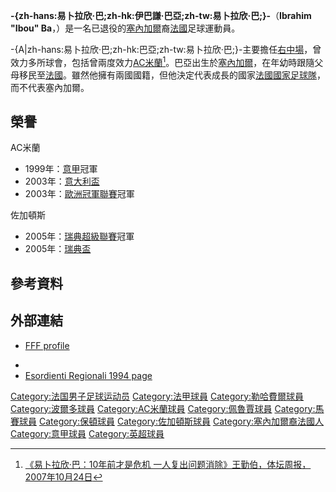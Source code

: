 {{redirect|巴亞}}
{{noteta
|G1=uefa
|G2=意甲
|T=zh-hans:易卜拉欣·巴;zh-hk:伊巴謙·巴亞;zh-tw:易卜拉欣·巴;
}}
{{Infobox Football biography 
| image  = KL 2015 Final (14).jpg
| playername= -{zh-hans:易卜拉欣·巴;zh-hk:巴亞;zh-tw:易卜拉欣·巴;}-<br>''Ibrahim Ba''
| fullname = Ibrahim Ba
| height = {{Height|m=1.78}}
| dateofbirth = {{birth date and age|1973|11|12}}
| cityofbirth = [[達喀爾|達喀爾]]
| countryofbirth = [[塞內加爾|塞內加爾]]
| currentclub = 已退役
| clubnumber = 
| position = [[右中場|右中場]]
| youthyears = 
| youthclubs = 
| years = 1991-1996<br>1996-1997<br>1997-2003<br>1999-2000<br>2001<br>2003-2004<br>2004-2005<br>2005-2006<br>2007-2008
| clubs = [[勒哈費爾足球俱樂部|勒哈費爾]]<br>[[波爾多足球俱樂部|波爾多]]<br>[[AC米蘭|AC米蘭]]<br> → [[佩魯賈足球會|佩魯賈]]（外借）<br> → [[馬賽足球俱樂部|馬賽]]（外借）<br>[[保頓足球會|保頓]]<br>{{tsl|en|Çaykur Rizespor||里泽体育}}<br>[[佐加顿斯IF|佐加顿斯]]<br>[[AC米蘭|AC米蘭]]<br>'''總計'''
| caps(goals) = 128 {{0}}(8)<br>{{0}}35 {{0}}(6)<br>{{0}}56 {{0}}(1)<br>{{0}}16 {{0}}(1)<br>{{0}}{{0}}9 {{0}}(0)<br>{{0}}{{0}}9 {{0}}(0)<br>{{0}}{{0}}2 {{0}}(0)<br>{{0}}14 {{0}}(1)<br>{{0}}{{0}}0 {{0}}(0)<br>'''269 (17)'''
| nationalyears = 1997-1998
| nationalteam = [[法國國家足球隊|法國]]
| nationalcaps(goals) = {{0}}{{0}}8 (2)
| pcupdate = 
| ntupdate = 
}}
'''-{zh-hans:易卜拉欣·巴;zh-hk:伊巴謙·巴亞;zh-tw:易卜拉欣·巴;}-'''（'''Ibrahim "Ibou" Ba'''，{{bd|1973年|11月12日|catidx=Ba, Ibrahim}}）是一名已退役的[[塞內加爾|塞內加爾]]裔[[法國|法國]]足球運動員。

-{A|zh-hans:易卜拉欣·巴;zh-hk:巴亞;zh-tw:易卜拉欣·巴;}-主要擔任[[中場|右中場]]，曾效力多所球會，包括曾兩度效力[[AC米蘭|AC米蘭]]<ref>[http://sports.tom.com/2007-10-24/03OI/01414937.html 《易卜拉欣·巴：10年前才是危机 一人复出问题消除》王勤伯，体坛周报，2007年10月24日]{{dead link|date=2018年3月 |bot=InternetArchiveBot |fix-attempted=yes }}</ref>。巴亞出生於[[塞內加爾|塞內加爾]]，在年幼時跟隨父母移民至[[法國|法國]]。雖然他擁有兩國國籍，但他決定代表成長的國家[[法國國家足球隊|法國國家足球隊]]，而不代表塞內加爾。

==榮譽==
;AC米蘭
*1999年：[[意甲|意甲]]冠軍
*2003年：[[意大利盃|意大利盃]]
*2003年：[[歐洲冠軍聯賽|歐洲冠軍聯賽]]冠軍

;佐加頓斯
*2005年：[[瑞典超級聯賽|瑞典超級聯賽]]冠軍
*2005年：[[瑞典盃|瑞典盃]]

==參考資料==
<div class="references-small">
<references />
</div>

==外部連結==
*{{fr icon}} [http://www.fff.fr/servfff/historique/historique.php?id=BA%20Ibrahim FFF profile]
*{{soccerbase|14087|-{zh-hans:易卜拉欣·巴;zh-hk:巴亞;zh-tw:易卜拉欣·巴;}-}}
*[http://www.acmilan.com/InfoPage.aspx?id=30558 Esordienti Regionali 1994 page] {{Wayback|url=http://www.acmilan.com/InfoPage.aspx?id=30558 |date=20090925070750 }}

{{DEFAULTSORT:Ba, Ibrahim}}
[[Category:法国男子足球运动员|Category:法国男子足球运动员]]
[[Category:法甲球員|Category:法甲球員]]
[[Category:勒哈費爾球員|Category:勒哈費爾球員]]
[[Category:波爾多球員|Category:波爾多球員]]
[[Category:AC米蘭球員|Category:AC米蘭球員]]
[[Category:佩魯賈球員|Category:佩魯賈球員]]
[[Category:馬賽球員|Category:馬賽球員]]
[[Category:保頓球員|Category:保頓球員]]
[[Category:佐加頓斯球員|Category:佐加頓斯球員]]
[[Category:塞內加爾裔法國人|Category:塞內加爾裔法國人]]
[[Category:意甲球員|Category:意甲球員]]
[[Category:英超球員|Category:英超球員]]